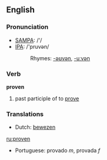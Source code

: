 ==English==

===Pronunciation===
*[[w:SAMPA|SAMPA]]: /'/
*[[w:IPA|IPA]]: /'pruvən/
*:Rhymes: [[Rhymes:English:-əʊvən|-əʊvən]], [[Rhymes:English:-uːvən|-uːvən]]

===Verb===
'''proven'''

# past participle of to [[prove]]

===Translations===
*Dutch: [[bewezen]]

[[ru:proven]]

*Portuguese: provado ''m'',  provada ''f''